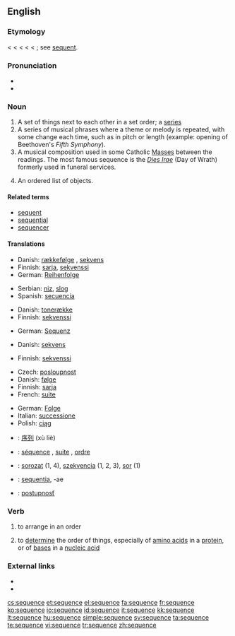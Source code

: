 ==English==
{{wikipedia}}

===Etymology===
< {{etyl|enm}} {{term|sequence|lang=enm}} < {{etyl|fro}} {{term|sequence|lang=fr||a sequence of cards, answering verses}} < {{LL.}} {{term|sequentia||a following}} < {{etyl|la}} {{term|sequens|following}} < {{term|sequi||to follow}}; see [[sequent]].

===Pronunciation===
* {{IPA|/ˈsikwəns/|/ˈsikwɛns/}}
* {{audio|en-us-sequence.ogg|Audio (US)}}

===Noun===
{{en-noun}}

# A set of things next to each other in a set order; a [[series]]
# A series of musical phrases where a theme or melody is repeated, with some change each time, such as in pitch or length (example: opening of Beethoven's ''Fifth Symphony'').
# A musical composition used in some Catholic [[Mass]]es between the readings.  The most famous sequence is the ''[[Dies Irae]]'' (Day of Wrath) formerly used in funeral services.
# {{mathematics}} An ordered list of objects.

====Related terms====
* [[sequent]]
* [[sequential]]
* [[sequencer]]

====Translations====
{{trans-top|set of things in a set order}}
* Danish: [[rækkefølge]] {{c}}, [[sekvens]] {{c}}
* Finnish: [[sarja]], [[sekvenssi]]
* German: [[Reihenfolge]] {{f}}
{{trans-mid}}
* Serbian: [[niz]], [[slog]]
* Spanish: [[secuencia]] {{f}}
{{trans-bottom}}

{{trans-top|series of musical phrases where a theme or melody is repeated}}
* Danish: [[tonerække]] {{c}}
* Finnish: [[sekvenssi]]
{{trans-mid}}
* German: [[Sequenz]] {{f}}
{{trans-bottom}}

{{trans-top|poetic, music composition used in some Catholic Masses between the readings}}
* Danish: [[sekvens]] {{c}}
{{trans-mid}}
* Finnish: [[sekvenssi]]
{{trans-bottom}}

{{trans-top|in mathematics, an ordered list of objects}}
* Czech: [[posloupnost]] {{f}}
* Danish: [[følge]] {{c}}
* Finnish: [[sarja]]
* French: [[suite]] {{f}}
{{trans-mid}}
* German: [[Folge]] {{f}}
* Italian: [[successione]] {{f}}
* Polish: [[ciąg]] {{m}}
{{trans-bottom}}

{{checktrans-top}}
* {{ttbc|Chinese}}: [[序列]] (xù liè)
* {{ttbc|French}}: [[séquence]] {{f}}, [[suite]] {{f}}, [[ordre]] {{m}}
* {{ttbc|Hungarian}}: [[sorozat]] (1, 4), [[szekvencia]] (1, 2, 3), [[sor]] (1)
* {{ttbc|Latin}}: [[sequentia]], -ae {{f}}
* {{ttbc|Slovak}}: [[postupnosť]] {{f}}
{{trans-bottom}}

===Verb===
{{en-verb|sequences|sequencing|sequenced}}

# {{transitive}} to arrange in an order
# {{transitive}} to [[determine]] the order of things, especially of [[amino acid]]s in a [[protein]], or of [[base]]s in a [[nucleic acid]]

===External links===
* {{R:Webster 1913}}
* {{R:Century 1911}}

[[cs:sequence]]
[[et:sequence]]
[[el:sequence]]
[[fa:sequence]]
[[fr:sequence]]
[[ko:sequence]]
[[io:sequence]]
[[id:sequence]]
[[it:sequence]]
[[kk:sequence]]
[[lt:sequence]]
[[hu:sequence]]
[[simple:sequence]]
[[sv:sequence]]
[[ta:sequence]]
[[te:sequence]]
[[vi:sequence]]
[[tr:sequence]]
[[zh:sequence]]